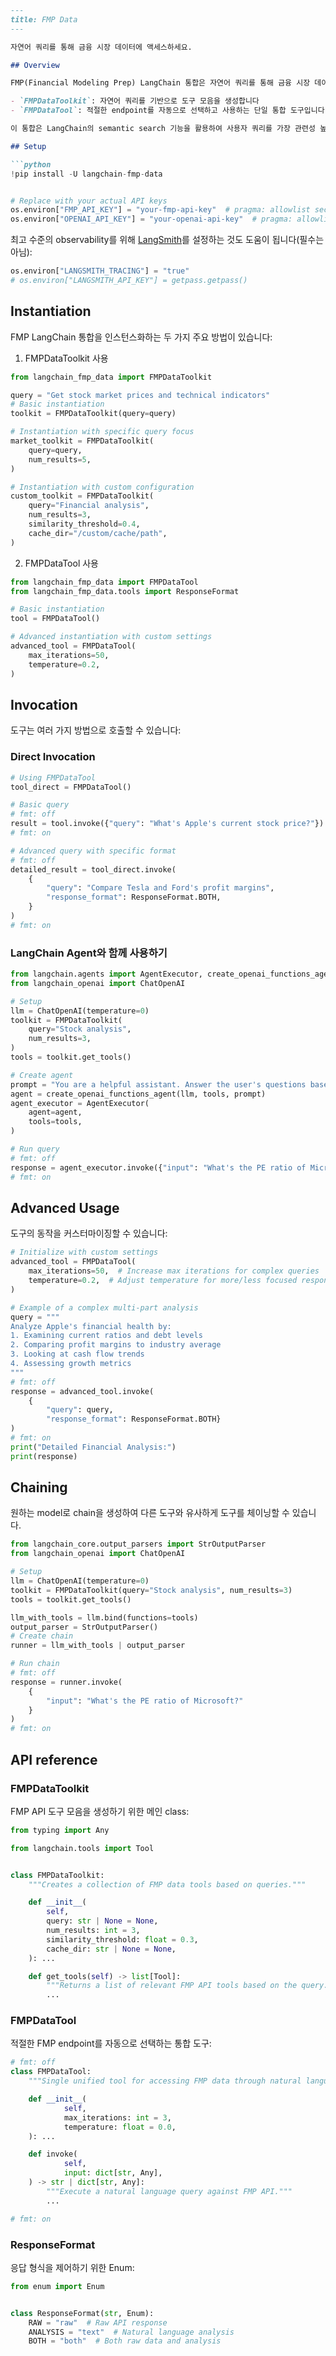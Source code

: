 ```markdown
---
title: FMP Data
---

자연어 쿼리를 통해 금융 시장 데이터에 액세스하세요.

## Overview

FMP(Financial Modeling Prep) LangChain 통합은 자연어 쿼리를 통해 금융 시장 데이터에 액세스할 수 있는 원활한 방법을 제공합니다. 이 통합은 두 가지 주요 컴포넌트를 제공합니다:

- `FMPDataToolkit`: 자연어 쿼리를 기반으로 도구 모음을 생성합니다
- `FMPDataTool`: 적절한 endpoint를 자동으로 선택하고 사용하는 단일 통합 도구입니다

이 통합은 LangChain의 semantic search 기능을 활용하여 사용자 쿼리를 가장 관련성 높은 FMP API endpoint와 매칭함으로써 금융 데이터 액세스를 더욱 직관적이고 효율적으로 만듭니다.

## Setup

```python
!pip install -U langchain-fmp-data
```

```python

# Replace with your actual API keys
os.environ["FMP_API_KEY"] = "your-fmp-api-key"  # pragma: allowlist secret
os.environ["OPENAI_API_KEY"] = "your-openai-api-key"  # pragma: allowlist secret
```

최고 수준의 observability를 위해 [LangSmith](https://smith.langchain.com/)를 설정하는 것도 도움이 됩니다(필수는 아님):

```python
os.environ["LANGSMITH_TRACING"] = "true"
# os.environ["LANGSMITH_API_KEY"] = getpass.getpass()
```

## Instantiation

FMP LangChain 통합을 인스턴스화하는 두 가지 주요 방법이 있습니다:

1. FMPDataToolkit 사용

```python
from langchain_fmp_data import FMPDataToolkit

query = "Get stock market prices and technical indicators"
# Basic instantiation
toolkit = FMPDataToolkit(query=query)

# Instantiation with specific query focus
market_toolkit = FMPDataToolkit(
    query=query,
    num_results=5,
)

# Instantiation with custom configuration
custom_toolkit = FMPDataToolkit(
    query="Financial analysis",
    num_results=3,
    similarity_threshold=0.4,
    cache_dir="/custom/cache/path",
)
```

2. FMPDataTool 사용

```python
from langchain_fmp_data import FMPDataTool
from langchain_fmp_data.tools import ResponseFormat

# Basic instantiation
tool = FMPDataTool()

# Advanced instantiation with custom settings
advanced_tool = FMPDataTool(
    max_iterations=50,
    temperature=0.2,
)
```

## Invocation

도구는 여러 가지 방법으로 호출할 수 있습니다:

### Direct Invocation

```python
# Using FMPDataTool
tool_direct = FMPDataTool()

# Basic query
# fmt: off
result = tool.invoke({"query": "What's Apple's current stock price?"})
# fmt: on

# Advanced query with specific format
# fmt: off
detailed_result = tool_direct.invoke(
    {
        "query": "Compare Tesla and Ford's profit margins",
        "response_format": ResponseFormat.BOTH,
    }
)
# fmt: on
```

### LangChain Agent와 함께 사용하기

```python
from langchain.agents import AgentExecutor, create_openai_functions_agent
from langchain_openai import ChatOpenAI

# Setup
llm = ChatOpenAI(temperature=0)
toolkit = FMPDataToolkit(
    query="Stock analysis",
    num_results=3,
)
tools = toolkit.get_tools()

# Create agent
prompt = "You are a helpful assistant. Answer the user's questions based on the provided context."
agent = create_openai_functions_agent(llm, tools, prompt)
agent_executor = AgentExecutor(
    agent=agent,
    tools=tools,
)

# Run query
# fmt: off
response = agent_executor.invoke({"input": "What's the PE ratio of Microsoft?"})
# fmt: on
```

## Advanced Usage

도구의 동작을 커스터마이징할 수 있습니다:

```python
# Initialize with custom settings
advanced_tool = FMPDataTool(
    max_iterations=50,  # Increase max iterations for complex queries
    temperature=0.2,  # Adjust temperature for more/less focused responses
)

# Example of a complex multi-part analysis
query = """
Analyze Apple's financial health by:
1. Examining current ratios and debt levels
2. Comparing profit margins to industry average
3. Looking at cash flow trends
4. Assessing growth metrics
"""
# fmt: off
response = advanced_tool.invoke(
    {
        "query": query,
        "response_format": ResponseFormat.BOTH}
)
# fmt: on
print("Detailed Financial Analysis:")
print(response)
```

## Chaining

원하는 model로 chain을 생성하여 다른 도구와 유사하게 도구를 체이닝할 수 있습니다.

```python
from langchain_core.output_parsers import StrOutputParser
from langchain_openai import ChatOpenAI

# Setup
llm = ChatOpenAI(temperature=0)
toolkit = FMPDataToolkit(query="Stock analysis", num_results=3)
tools = toolkit.get_tools()

llm_with_tools = llm.bind(functions=tools)
output_parser = StrOutputParser()
# Create chain
runner = llm_with_tools | output_parser

# Run chain
# fmt: off
response = runner.invoke(
    {
        "input": "What's the PE ratio of Microsoft?"
    }
)
# fmt: on
```

## API reference

### FMPDataToolkit

FMP API 도구 모음을 생성하기 위한 메인 class:

```python
from typing import Any

from langchain.tools import Tool


class FMPDataToolkit:
    """Creates a collection of FMP data tools based on queries."""

    def __init__(
        self,
        query: str | None = None,
        num_results: int = 3,
        similarity_threshold: float = 0.3,
        cache_dir: str | None = None,
    ): ...

    def get_tools(self) -> list[Tool]:
        """Returns a list of relevant FMP API tools based on the query."""
        ...
```

### FMPDataTool

적절한 FMP endpoint를 자동으로 선택하는 통합 도구:

```python
# fmt: off
class FMPDataTool:
    """Single unified tool for accessing FMP data through natural language."""

    def __init__(
            self,
            max_iterations: int = 3,
            temperature: float = 0.0,
    ): ...

    def invoke(
            self,
            input: dict[str, Any],
    ) -> str | dict[str, Any]:
        """Execute a natural language query against FMP API."""
        ...

# fmt: on
```

### ResponseFormat

응답 형식을 제어하기 위한 Enum:

```python
from enum import Enum


class ResponseFormat(str, Enum):
    RAW = "raw"  # Raw API response
    ANALYSIS = "text"  # Natural language analysis
    BOTH = "both"  # Both raw data and analysis
```
```